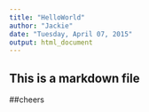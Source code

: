 ```yaml
---
title: "HelloWorld"
author: "Jackie"
date: "Tuesday, April 07, 2015"
output: html_document
---
```

## This is a markdown file 
##cheers
